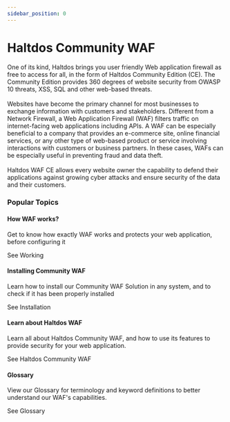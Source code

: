 ```yaml
---
sidebar_position: 0
---
```



# Haltdos Community WAF

<div className='gallery'>
  <div className='sub-heading'>
    <p>
      One of its kind, Haltdos brings you user friendly Web application firewall as free to access for all, in the form of Haltdos Community Edition (CE). The Community Edition provides 360 degrees of website security from OWASP 10 threats, XSS, SQL and other web-based threats.
      <br />
      <br />
      Websites have become the primary channel for most businesses to exchange information with customers and stakeholders.
      Different from a Network Firewall, a Web Application Firewall (WAF) filters traffic on internet-facing web applications including APIs.
      A WAF can be especially beneficial to a company that provides an e-commerce site, online financial services, or any other type of web-based product or service involving interactions with customers or business partners. In these cases, WAFs can be especially useful in preventing fraud and data theft.
      <br /><br />
      Haltdos WAF CE allows every website owner the capability to defend their applications against growing cyber attacks and ensure security of the data and their customers.
      <br />
    </p>
  </div>
  
  <div className='sub-heading'>
    <h3>Popular Topics</h3>
  </div>
  <div className='card'>
    <h4>How WAF works?</h4>
    <p>Get to know how exactly WAF works and protects your web application, before configuring it</p>
    <VersionedLink to='community/getting-started/works'>
      See Working <ArrowRight className='arrow' />
    </VersionedLink>
  </div>
  <div className='card'>
    <h4>Installing Community WAF</h4>
    <p>Learn how to install our Community WAF Solution in any system, and to check if it has been properly installed</p>
    <VersionedLink to='community/getting-started/installation'>
      See Installation <ArrowRight className='arrow' />
    </VersionedLink>
  </div>
  <div className='card'>
    <h4>Learn about Haltdos WAF</h4>
    <p>
      Learn all about Haltdos Community WAF, and how to use its features to provide security for your web application.
    </p>
    <VersionedLink to='community/docs/overview'>
      See Haltdos Community WAF <ArrowRight className='arrow' />
    </VersionedLink>
  </div>
  <div className='card'>
    <h4>Glossary</h4>
    <p>
      View our Glossary for terminology and keyword definitions to better understand our WAF's capabilities.
    </p>
    <VersionedLink to='glossary'>
      See Glossary <ArrowRight className='arrow' />
    </VersionedLink>
  </div>
</div>
